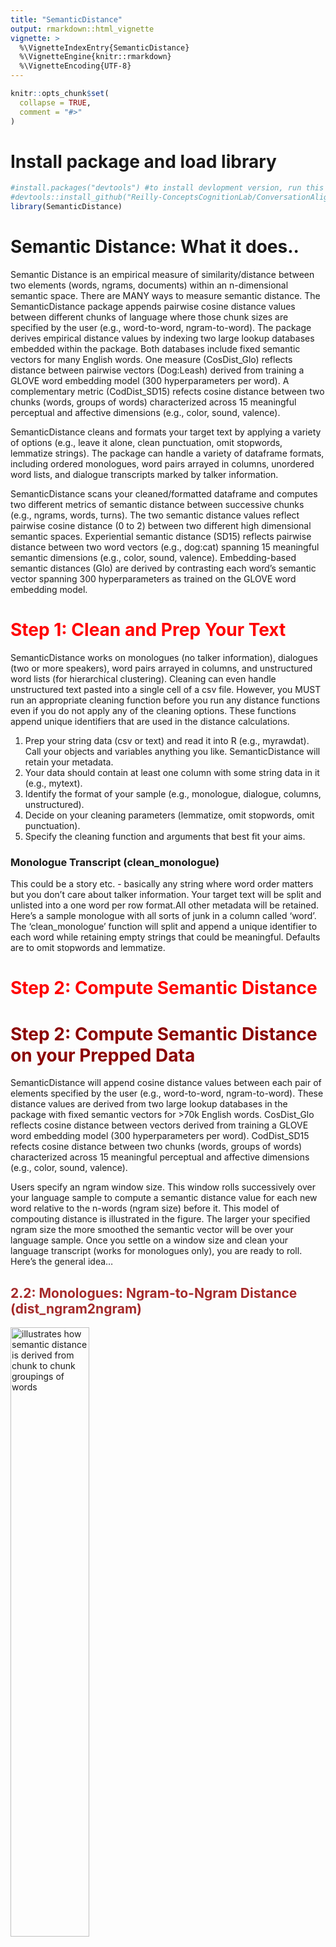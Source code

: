 ```yaml
---
title: "SemanticDistance"
output: rmarkdown::html_vignette
vignette: >
  %\VignetteIndexEntry{SemanticDistance}
  %\VignetteEngine{knitr::rmarkdown}
  %\VignetteEncoding{UTF-8}
---
```


```r
knitr::opts_chunk$set(
  collapse = TRUE,
  comment = "#>"
)
```

# Install package and load library
```r
#install.packages("devtools") #to install devlopment version, run this
#devtools::install_github("Reilly-ConceptsCognitionLab/ConversationAlign") #installs from github
library(SemanticDistance)
```

# Semantic Distance: What it does..
Semantic Distance is an empirical measure of similarity/distance between two elements (words, ngrams, documents) within an n-dimensional semantic space. There are MANY ways to measure semantic distance. The SemanticDistance package appends pairwise cosine distance values between different chunks of language where those chunk sizes are specified by the user (e.g., word-to-word, ngram-to-word). The package derives empirical distance values by indexing two large lookup databases embedded within the package. Both databases include fixed semantic vectors for many English words. One measure (CosDist_Glo) reflects distance between pairwise vectors (Dog:Leash) derived from training a GLOVE word embedding model (300 hyperparameters per word). A complementary metric (CodDist_SD15) refects cosine distance between two chunks (words, groups of words) characterized across 15 meaningful perceptual and affective dimensions (e.g., color, sound, valence). <br/>

SemanticDistance cleans and formats your target text by applying a variety of options (e.g., leave it alone, clean punctuation, omit stopwords, lemmatize strings). The package can handle a variety of dataframe formats, including ordered monologues, word pairs arrayed in columns, unordered word lists, and dialogue transcripts marked by talker information. <br/>

SemanticDistance scans your cleaned/formatted dataframe and computes two different metrics of semantic distance between successive chunks (e.g., ngrams, words, turns). The two semantic distance values reflect pairwise cosine distance (0 to 2) between two different high dimensional semantic spaces. Experiential semantic distance (SD15) reflects pairwise distance between two word vectors (e.g., dog:cat) spanning 15 meaningful semantic dimensions (e.g., color, sound, valence). Embedding-based semantic distances (Glo) are derived by contrasting each word's semantic vector spanning 300 hyperparameters as trained on the GLOVE word embedding model.  <br/>



# <span style="color: red;">Step 1: Clean and Prep Your Text</span>
SemanticDistance works on monologues (no talker information), dialogues (two or more speakers), word pairs arrayed in columns, and unstructured word lists (for hierarchical clustering). Cleaning can even handle unstructured text pasted into a single cell of a csv file. However, you MUST run an appropriate cleaning function before you run any distance functions even if you do not apply any of the cleaning options. These functions append unique identifiers that are used in the distance calculations. <br/>

1) Prep your string data (csv or text) and read it into R (e.g., myrawdat). Call your objects and variables anything you like. SemanticDistance will retain your metadata. <br/>
2) Your data should contain at least one column with some string data in it (e.g., mytext). <br/>
3) Identify the format of your sample (e.g., monologue, dialogue, columns, unstructured). <br/>
4) Decide on your cleaning parameters (lemmatize, omit stopwords, omit punctuation). <br/>
5) Specify the cleaning function and arguments that best fit your aims. <br/>


### Monologue Transcript (clean_monologue)
This could be a story etc. - basically any string where word order matters but you don't care about talker information. Your target text will be split and unlisted into a one word per row format.All other metadata will be retained. Here's a sample monologue with all sorts of junk in a column called 'word'. The 'clean_monologue' function will split and append a unique identifier to each word while retaining empty strings that could be meaningful. Defaults are to omit stopwords and lemmatize. <br/>



# <span style="color: red;">Step 2: Compute Semantic Distance</span>
# <span style="color: darkred;">Step 2: Compute Semantic Distance on your Prepped Data</span>
SemanticDistance will append cosine distance values between each pair of elements specified by the user (e.g., word-to-word, ngram-to-word). These distance values are derived from two large lookup databases in the package with fixed semantic vectors for >70k English words. CosDist_Glo reflects cosine distance between vectors derived from training a GLOVE word embedding model (300 hyperparameters per word). CodDist_SD15 refects cosine distance between two chunks (words, groups of words) characterized across 15 meaningful perceptual and affective dimensions (e.g., color, sound, valence). <br/>

Users specify an ngram window size. This window rolls successively over your language sample to compute a semantic distance value for each new word relative to the n-words (ngram size) before it. This model of compouting distance is illustrated in the figure. The larger your specified ngram size the more smoothed the semantic vector will be over your language sample. Once you settle on a window size and clean your language transcript (works for monologues only), you are ready to roll. Here's the general idea... <br>




## <span style="color: brown;">2.2: Monologues: Ngram-to-Ngram Distance (dist_ngram2ngram)</span>
<img src="man/figures/Ngram2Ngram_Dist.png" alt="illustrates how semantic distance is derived from chunk to chunk groupings of words" width="50%" />

Joins target transcript to lookup database so each word has a corresponding semantic vector in row form. For example, if interested in 4-word chunks, then dog-cat-milk-banana (Ngram_4) would be the first ngram. We will aggregate the semantic vectors for all four words into a mean vector for that 4-gram then compute the distance to the next 4-gram iterating through the dataframe to the last possible chunk of four words omitting the 'leftovers' (residual/remainder not divisible by the ngram size). For example if there are 22 words and the user is interested in 3-grams, there would be 7 of these with one word left over in the last row.


